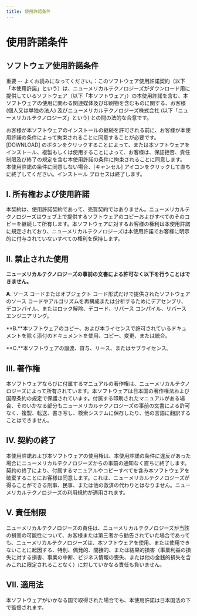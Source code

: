 ```yaml
---
title: 使用許諾条件
---
```


# 使用許諾条件

## ソフトウェア使用許諾条件

重要 -- よくお読みになってください。：このソフトウェア使用許諾契約（以下「本使用許諾」という）は、ニューメリカルテクノロジーズがダウンロード用に提供しているソフトウェア（以下「本ソフトウェア」）の本使用許諾を含む、本ソフトウェアの使用に関わる関連媒体及び印刷物を含むものに関する、お客様 (個人又は単独の法人) 及びニューメリカルテクノロジーズ株式会社 (以下「ニューメリカルテクノロジーズ」という) との間の法的な合意です。

お客様が本ソフトウェアのインストールの継続を許可される前に、お客様が本使用許諾の条件によって拘束されることに同意することが必要です。[DOWNLOAD] のボタンをクリックすることによって、または本ソフトウェアをインストール、複製もしくは使用することによって、お客様は、保証拒否、責任制限及び終了の規定を含む本使用許諾の条件に拘束されることに同意します。\
本使用許諾の条件に同意しない場合、[キャンセル] アイコンをクリックして直ちに終了してください。インストール プロセスは終了します。

## I. 所有権および使用許諾

本契約は、使用許諾契約であって、売買契約ではありません。ニューメリカルテクノロジーズはウェブ上で提供するソフトウェアのコピーおよびすべてのそのコピーを継続して所有します。本ソフトウェアに対するお客様の権利は本使用許諾に規定されており、ニューメリカルテクノロジーズは本使用許諾でお客様に明示的に付与されていないすべての権利を保持します。

## II. 禁止された使用

**ニューメリカルテクノロジーズの事前の文書による許可なく以下を行うことはできません。**

**A.** ソース コードまたはオブジェクト コード形式だけで提供されたソフトウェアのソース コードやアルゴリズムを再構成または分析するためにデアセンブリ、デコンパイル、またはロック解除、デコード、リバース コンパイル、リバース エンジニアリング。

**B.**本ソフトウェアのコピー、および本ライセンスで許可されているドキュメントを除く添付のドキュメントを使用、コピー、変更、または統合。

**C.**本ソフトウェアの譲渡、貸与、リース、またはサブライセンス。

## III. 著作権

本ソフトウェアならびに付属するマニュアルの著作権は、ニューメリカルテクノロジーズによって所有されています。本ソフトウェアは日本国の著作権法および国際条約の規定で保護されています。付属する印刷されたマニュアルがある場合、そのいかなる部分もニューメリカルテクノロジーズの事前の文書による許可なく、複製、転送、書き写し、検索システムに保存したり、他の言語に翻訳することはできません。

## IV. 契約の終了

本使用許諾および本ソフトウェアの使用権は、本使用許諾の条件に違反があった場合にニューメリカルテクノロジーズからの事前の通知なく直ちに終了します。契約の終了により、付属するマニュアルやコピーすべてを含み本ソフトウェアを破棄することにお客様は同意します。これは、ニューメリカルテクノロジーズが得ることができる刑事、民事、または他の救済の代わりとはなりません。ニューメリカルテクノロジーズの利用規約が適用されます。

## V. 責任制限

ニューメリカルテクノロジーズの責任は、ニューメリカルテクノロジーズが当該の損害の可能性について、お客様または第三者から勧告されていた場合であっても、ニューメリカルテクノロジーズは、本ソフトウェアを使用、または使用できないことに起因する、特別、偶発的、間接的、または結果的損害（事業利益の損失に対する損害、事業の中断、ビジネス情報の喪失、または他の金銭的損失を含みこれに限定されることなく）に対していかなる責任も負いません。

## VII. 適用法

本ソフトウェアがいかなる国で取得された場合でも、本使用許諾は日本国法の下で監督されます。
